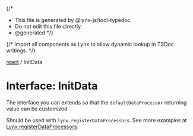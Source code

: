 {/*
* This file is generated by @lynx-js/tool-typedoc.
* Do not edit this file directly.
* @generated
*/}

{/* Import all components as Lynx to allow dynamic lookup in TSDoc writings. */}

[react](/api/react/index.mdx) / InitData

# Interface: InitData

The interface you can extends so that the `defaultDataProcessor` returning value can be customized

Should be used with `lynx.registerDataProcessors`. See more examples at [Lynx.registerDataProcessors](/api/react/Interface.Lynx.mdx#registerdataprocessors).
